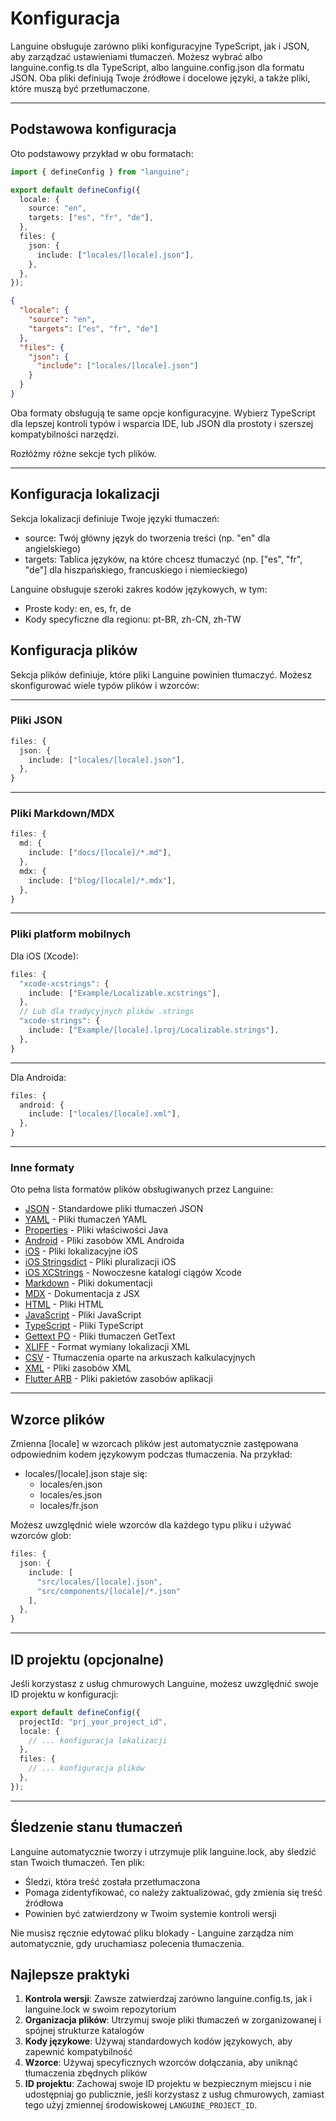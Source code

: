 # Konfiguracja

Languine obsługuje zarówno pliki konfiguracyjne TypeScript, jak i JSON, aby zarządzać ustawieniami tłumaczeń. Możesz wybrać albo languine.config.ts dla TypeScript, albo languine.config.json dla formatu JSON. Oba pliki definiują Twoje źródłowe i docelowe języki, a także pliki, które muszą być przetłumaczone.

---

## Podstawowa konfiguracja

Oto podstawowy przykład w obu formatach:

```typescript title="languine.config.ts"
import { defineConfig } from "languine";

export default defineConfig({
  locale: {
    source: "en",
    targets: ["es", "fr", "de"],
  },
  files: {
    json: {
      include: ["locales/[locale].json"],
    },
  },
});
```

```json title="languine.config.json"
{
  "locale": {
    "source": "en",
    "targets": ["es", "fr", "de"]
  },
  "files": {
    "json": {
      "include": ["locales/[locale].json"]
    }
  }
}
```

Oba formaty obsługują te same opcje konfiguracyjne. Wybierz TypeScript dla lepszej kontroli typów i wsparcia IDE, lub JSON dla prostoty i szerszej kompatybilności narzędzi.

Rozłóżmy różne sekcje tych plików.

---

## Konfiguracja lokalizacji

Sekcja lokalizacji definiuje Twoje języki tłumaczeń:

- source: Twój główny język do tworzenia treści (np. "en" dla angielskiego)
- targets: Tablica języków, na które chcesz tłumaczyć (np. ["es", "fr", "de"] dla hiszpańskiego, francuskiego i niemieckiego)

Languine obsługuje szeroki zakres kodów językowych, w tym:
- Proste kody: en, es, fr, de
- Kody specyficzne dla regionu: pt-BR, zh-CN, zh-TW

## Konfiguracja plików

Sekcja plików definiuje, które pliki Languine powinien tłumaczyć. Możesz skonfigurować wiele typów plików i wzorców:

---

### Pliki JSON
```typescript
files: {
  json: {
    include: ["locales/[locale].json"],
  },
}
```

---

### Pliki Markdown/MDX
```typescript
files: {
  md: {
    include: ["docs/[locale]/*.md"],
  },
  mdx: {
    include: ["blog/[locale]/*.mdx"],
  },
}
```

---

### Pliki platform mobilnych

Dla iOS (Xcode):
```typescript
files: {
  "xcode-xcstrings": {
    include: ["Example/Localizable.xcstrings"],
  },
  // Lub dla tradycyjnych plików .strings
  "xcode-strings": {
    include: ["Example/[locale].lproj/Localizable.strings"],
  },
}
```

---

Dla Androida:
```typescript
files: {
  android: {
    include: ["locales/[locale].xml"],
  },
}
```

---

### Inne formaty

Oto pełna lista formatów plików obsługiwanych przez Languine:

- [JSON](/docs/json) - Standardowe pliki tłumaczeń JSON
- [YAML](/docs/yaml) - Pliki tłumaczeń YAML
- [Properties](/docs/properties) - Pliki właściwości Java
- [Android](/docs/android) - Pliki zasobów XML Androida
- [iOS](/docs/ios) - Pliki lokalizacyjne iOS
- [iOS Stringsdict](/docs/xcode-stringsdict) - Pliki pluralizacji iOS
- [iOS XCStrings](/docs/xcode-xcstrings) - Nowoczesne katalogi ciągów Xcode
- [Markdown](/docs/md) - Pliki dokumentacji
- [MDX](/docs/mdx) - Dokumentacja z JSX
- [HTML](/docs/html) - Pliki HTML
- [JavaScript](/docs/js) - Pliki JavaScript
- [TypeScript](/docs/ts) - Pliki TypeScript
- [Gettext PO](/docs/po) - Pliki tłumaczeń GetText
- [XLIFF](/docs/xliff) - Format wymiany lokalizacji XML
- [CSV](/docs/csv) - Tłumaczenia oparte na arkuszach kalkulacyjnych
- [XML](/docs/xml) - Pliki zasobów XML
- [Flutter ARB](/docs/arb) - Pliki pakietów zasobów aplikacji

---

## Wzorce plików

Zmienna [locale] w wzorcach plików jest automatycznie zastępowana odpowiednim kodem językowym podczas tłumaczenia. Na przykład:

- locales/[locale].json staje się:
  - locales/en.json
  - locales/es.json
  - locales/fr.json

Możesz uwzględnić wiele wzorców dla każdego typu pliku i używać wzorców glob:
```typescript
files: {
  json: {
    include: [
      "src/locales/[locale].json",
      "src/components/[locale]/*.json"
    ],
  },
}
```

---

## ID projektu (opcjonalne)

Jeśli korzystasz z usług chmurowych Languine, możesz uwzględnić swoje ID projektu w konfiguracji:

```typescript
export default defineConfig({
  projectId: "prj_your_project_id",
  locale: {
    // ... konfiguracja lokalizacji
  },
  files: {
    // ... konfiguracja plików
  },
});
```

---

## Śledzenie stanu tłumaczeń

Languine automatycznie tworzy i utrzymuje plik languine.lock, aby śledzić stan Twoich tłumaczeń. Ten plik:

- Śledzi, która treść została przetłumaczona
- Pomaga zidentyfikować, co należy zaktualizować, gdy zmienia się treść źródłowa
- Powinien być zatwierdzony w Twoim systemie kontroli wersji

Nie musisz ręcznie edytować pliku blokady - Languine zarządza nim automatycznie, gdy uruchamiasz polecenia tłumaczenia.

## Najlepsze praktyki

1. **Kontrola wersji**: Zawsze zatwierdzaj zarówno languine.config.ts, jak i languine.lock w swoim repozytorium
2. **Organizacja plików**: Utrzymuj swoje pliki tłumaczeń w zorganizowanej i spójnej strukturze katalogów
3. **Kody językowe**: Używaj standardowych kodów językowych, aby zapewnić kompatybilność
4. **Wzorce**: Używaj specyficznych wzorców dołączania, aby uniknąć tłumaczenia zbędnych plików
5. **ID projektu**: Zachowaj swoje ID projektu w bezpiecznym miejscu i nie udostępniaj go publicznie, jeśli korzystasz z usług chmurowych, zamiast tego użyj zmiennej środowiskowej `LANGUINE_PROJECT_ID`.
